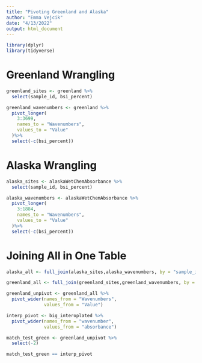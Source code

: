 ```yaml
---
title: "Pivoting Greenland and Alaska"
author: "Emma Vejcik"
date: "4/13/2022"
output: html_document
---
```


```r
library(dplyr)
library(tidyverse)
```

# Greenland Wrangling

```r
greenland_sites <- greenland %>% 
  select(sample_id, bsi_percent)
```

```r
greenland_wavenumbers <- greenland %>% 
  pivot_longer(
    3:3699,
    names_to = "Wavenumbers",
    values_to = "Value"
  )%>%
  select(-c(bsi_percent))
```

# Alaska Wrangling

```r
alaska_sites <- alaskaWetChemAbsorbance %>% 
  select(sample_id, bsi_percent)
```

```r
alaska_wavenumbers <- alaskaWetChemAbsorbance %>% 
  pivot_longer(
    3:1884,
    names_to = "Wavenumbers",
    values_to = "Value"
  )%>%
  select(-c(bsi_percent))
```


# Joining All in One Table 

```r
alaska_all <- full_join(alaska_sites,alaska_wavenumbers, by = "sample_id")
```

```r
greenland_all <- full_join(greenland_sites,greenland_wavenumbers, by = "sample_id")
```

```r
greenland_unpivot <- greenland_all %>%
  pivot_wider(names_from = "Wavenumbers",
              values_from = "Value") 
```

```r
interp_pivot <- big_interoplated %>%
  pivot_wider(names_from = "wavenumber",
              values_from = "absorbance") 
```

```r
match_test_green <- greenland_unpivot %>%
  select(-2)

match_test_green == interp_pivot
```












